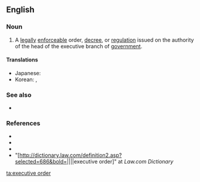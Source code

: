 ==English==
{{wikipedia|Executive Order}}

===Noun===
{{en-noun}}

# {{lb|en|chiefly|US}} A [[legally]] [[enforceable]] order, [[decree]], or [[regulation]] issued on the authority of the head of the executive branch of [[government]].

====Translations====
{{trans-top|decree issued on the authority of the executive branch of government}}
{{trans-mid}}
* Japanese: {{t|ja|大統領令|tr=daitōryōrei}}
* Korean: {{t+|ko|대통령령}}, {{t+|ko|大統領令}}
{{trans-bottom}}

===See also===
* {{l|en|order-in-council}}

===References===
* {{R:Dictionary.com}}
* {{R:Merriam Webster Online}}
* {{R:Encarta}}
* "[http://dictionary.law.com/definition2.asp?selected=686&bold=||||executive order]" at ''Law.com Dictionary''

[[ta:executive order]]